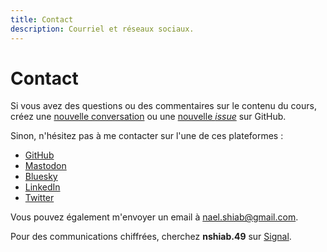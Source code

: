 ```yaml
---
title: Contact
description: Courriel et réseaux sociaux.
---
```


# Contact

Si vous avez des questions ou des commentaires sur le contenu du cours, créez une [nouvelle conversation](https://github.com/nshiab/code-like-a-journalist/discussions) ou une [nouvelle *issue*](https://github.com/nshiab/code-like-a-journalist/issues) sur GitHub.

Sinon, n'hésitez pas à me contacter sur l'une de ces plateformes :

- [GitHub](https://github.com/nshiab)
- [Mastodon](https://vis.social/@naelshiab)
- [Bluesky](https://bsky.app/profile/naelshiab.bsky.social)
- [LinkedIn](https://www.linkedin.com/mynetwork/)
- [Twitter](https://twitter.com/NaelShiab)

Vous pouvez également m'envoyer un email à [nael.shiab@gmail.com](mailto:nael.shiab@gmail.com).

Pour des communications chiffrées, cherchez **nshiab.49** sur [Signal](https://signal.org/).